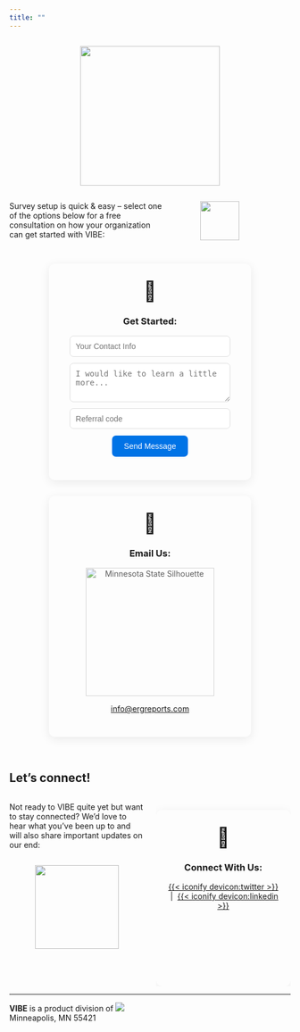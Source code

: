 ```yaml
---
title: ""
---
```

<div style="display: flex; justify-content: center;">
![](https://static.vecteezy.com/system/resources/previews/005/441/842/non_2x/race-line-with-start-banner-isolated-free-vector.jpg){height="250"}
</div>

::: {.columns}

::: {.column width="60%"}

Survey setup is quick & easy -- select one of the options below for a free consultation on how your organization can get started with [VIBE]{.vibe}:

:::

::: {.column width="5%"}

:::

::: {.column width="35%"}

![](img/logo.png){.absolute height="70"}

:::

:::

<div class="contact-cards">

<div class="contact-card">
  <span class="contact-icon">💬</span>
  <h3 style="color: var(--quarto-body-text);">Get Started:</h3>
  <form action="https://formspree.io/f/mrgvpwqd" method="POST" class="contact-form">
    <input type="email" name="email" placeholder="Your Contact Info" autocomplete="email" required>
    <textarea name="message" placeholder="I would like to learn a little more..." required></textarea>
    <input type="text" name="coupon_code" placeholder="Referral code">
    <button type="submit">Send Message</button>
  </form>
</div>

<div class="contact-card">
  <span class="contact-icon">📧</span>
  <h3 style="color: var(--quarto-body-text);">Email Us:</h3>
  <img src="https://thumbs.dreamstime.com/b/hand-drawn-minnesota-state-sketch-outline-cursive-text-101577127.jpg" alt="Minnesota State Silhouette" style="display: block; margin: 1em auto; height: 230px; opacity: 0.7;">
  <p>
    <a href="mailto:info@ergreports.com">info@ergreports.com</a>
  </p>
</div>

</div>

<br>

## Let's connect!

::: {.columns}

::: {.column width="50%"}

Not ready to [VIBE]{.vibe} quite yet but want to stay connected? We'd love to hear what you've been up to and will also share important updates on our end:

<div style="display: flex; justify-content: center;">
![](img/logo.png){height="150"}
</div>

:::

::: {.column width="50%"}

<div class="contact-cards">

<div class="contact-card">
  <span class="contact-icon">📱</span>
  <h3 style="color: var(--quarto-body-text);">Connect With Us:</h3>
  <p>
    <a href="https://x.com/jtkulas" target="_blank">{{< iconify devicon:twitter >}}</a> &nbsp;|&nbsp;
    <a href="https://www.linkedin.com/in/johntkulas/" target="_blank">{{< iconify devicon:linkedin >}}</a>
  </p>
</div>

</div>

:::

:::

---

**[VIBE]{.vibe}** is a product division of [![](img/erg3.png)](https://www.ergreports.com){.external}  
Minneapolis, MN 55421  

<style>
.contact-cards {
  display: flex;
  flex-wrap: wrap;
  gap: 2em;
  justify-content: center;
  margin-top: 2em;
}
.contact-card {
  background: var(--quarto-background2);
  border-radius: 0.75em;
  box-shadow: 0 4px 18px rgba(0,0,0,0.08);
  padding: 2em 1.5em;
  width: 320px;
  min-height: 260px;
  text-align: center;
  transition: box-shadow 0.2s;
}
.contact-card:hover {
  box-shadow: 0 8px 28px rgba(0,0,0,0.12);
}
.contact-icon {
  font-size: 2.5em;
  display: block;
  margin-bottom: 0.5em;
}
.contact-form input[type="email"], .contact-form input[type="text"], .contact-form textarea {
  width: 90%;
  margin-bottom: 0.8em;
  border-radius: 0.5em;
  border: 1px solid #ddd;
  padding: 0.7em;
  font-size: 1em;
}
.contact-form textarea {
  min-height: 70px;
  resize: vertical;
}
.contact-form button {
  background: #0073e6;
  color: #fff;
  border: none;
  border-radius: 0.5em;
  padding: 0.8em 1.5em;
  font-size: 1em;
  cursor: pointer;
  transition: background 0.2s;
}
.contact-form button:hover {
  background: #005bb5;
}
</style>

